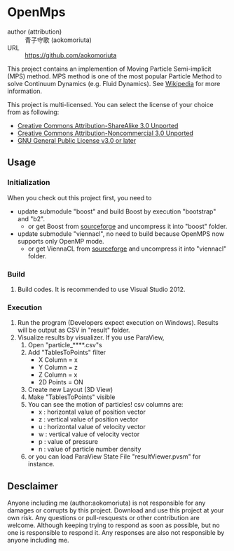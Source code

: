= OpenMps =
;author (attribution)
: 青子守歌 (aokomoriuta)
;URL
: https://github.com/aokomoriuta

This project contains an implemention of Moving Particle Semi-implicit (MPS) method.
MPS method is one of the most popular Particle Method to solve Continuum Dynamics (e.g. Fluid Dynamics). See [https://en.wikipedia.org/wiki/Moving_Particle_Semi-implicit_Method Wikipedia] for more information.

This project is multi-licensed.
You can select the license of your choice from as following:
* [http://creativecommons.org/licenses/by-sa/3.0/ Creative Commons Attribution-ShareAlike 3.0 Unported]
* [http://creativecommons.org/licenses/by-nc/3.0/ Creative Commons Attribution-Noncommercial 3.0 Unported]
* [http://www.gnu.org/licenses/gpl.html GNU General Public License v3.0 or later]

== Usage ==
=== Initialization ===
When you check out this project first, you need to
* update submodule "boost" and build Boost by execution "bootstrap" and "b2".
** or get Boost from [http://sourceforge.net/projects/boost/files/boost/ sourceforge] and uncompress it into "boost" folder.
* update submodule "viennacl", no need to build because OpenMPS now supports only OpenMP mode.
** or get ViennaCL from [http://sourceforge.net/projects/viennacl/files/ sourceforge] and uncompress it into "viennacl" folder.

=== Build ===
# Build codes. It is recommended to use Visual Studio 2012.

=== Execution ===
# Run the program (Developers expect execution on Windows). Results will be output as CSV in "result" folder.
# Visualize results by visualizer. If you use ParaView,
## Open "particle_****.csv"s
## Add "TablesToPoints" filter
##* X Column = x
##* Y Column = z
##* Z Column = x
##* 2D Points = ON
## Create new Layout (3D View)
## Make "TablesToPoints" visible
## You can see the motion of particles! csv columns are:
##* x : horizontal value of position vector
##* z : vertical value of position vector
##* u : horizontal value of velocity vector
##* w : vertical value of velocity vector
##* p : value of pressure
##* n : value of particle number density
## or you can load ParaView State File "resultViewer.pvsm" for instance.

== Desclaimer ==
Anyone including me (author:aokomoriuta) is not responsible for any damages or corrupts by this project. Download and use this project at your own risk.
Any questions or pull-resquests or other contribution are welcome. Although keeping trying to respond as soon as possible, but no one is responsible to respond it. Any responses are also not responsible by anyone including me.

